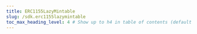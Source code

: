 ---
title: ERC1155LazyMintable
slug: /sdk.erc1155lazymintable
toc_max_heading_level: 4 # Show up to h4 in table of contents (default is up to h3)
---
